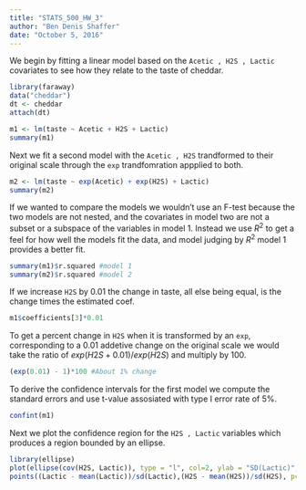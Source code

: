 ```yaml
---
title: "STATS_500_HW_3"
author: "Ben Denis Shaffer"
date: "October 5, 2016"
---
```


We begin by fitting a linear model based on the `Acetic , H2S , Lactic` covariates to see how they relate to the taste of cheddar.

```r

library(faraway)
data("cheddar")
dt <- cheddar
attach(dt)

m1 <- lm(taste ~ Acetic + H2S + Lactic)
summary(m1)

```

Next we fit a second model with the `Acetic , H2S` trandformed to their original scale through the `exp` trandfomration appplied to both.

```r

m2 <- lm(taste ~ exp(Acetic) + exp(H2S) + Lactic)
summary(m2)

```

If we wanted to compare the models we wouldn't use an F-test because the two models are not nested, and the covariates in model two are not a subset or a subspace of the variables in model 1. Instead we use $R^2$ to get a feel for how well the models fit the data, and model judging by $R^2$ model 1 provides a better fit.

```r

summary(m1)$r.squared #model 1
summary(m2)$r.squared #model 2

```

If we increase `H2S` by 0.01 the change in taste, all else being equal, is the change times the estimated coef.

```r

m1$coefficients[3]*0.01

```

To get a percent change in `H2S` when it is transformed by an `exp`, corresponding to a 0.01 addetive change on the original scale we would take the ratio of $exp(H2S + 0.01) / exp(H2S)$ and multiply by 100.

```r

(exp(0.01) - 1)*100 #About 1% change

```

To derive the confidence intervals for the first model we compute the standard errors and use t-value assosiated with type I error rate of 5%.

```r

confint(m1)

```

Next we plot the confidence region for the `H2S , Lactic` variables which produces a region bounded by an ellipse. 


```r

library(ellipse)
plot(ellipse(cov(H2S, Lactic)), type = "l", col=2, ylab = "SD(Lactic)", xlab = "SD(H2S)", main = "Confidence Region")
points((Lactic - mean(Lactic))/sd(Lactic),(H2S - mean(H2S))/sd(H2S), pch = 20)


```
